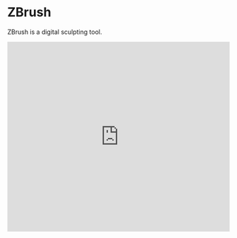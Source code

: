 
# ZBrush

ZBrush is a digital sculpting tool.

  <iframe
    width="100%"
    height="430"
    src="https://player.vimeo.com/video/685061189?h=544bfbc45a&title=0&byline=0&portrait=0"
    frameborder="0"
    allow="accelerometer; autoplay; clipboard-write; encrypted-media; gyroscope; picture-in-picture"
    allowfullscreen
  />

<Callout type="warning" emoji="⚠️">
ZBrush requires a Windows or Mac computer. Chromebook users can use SculptGL, a free online alternative. Full system requirements are available below.
</Callout>

ZBrush is used by artists for sculpting animation 3D characters using pull, push, squash, scrape, manipulate, texture, and add many more attributions to the work to bring the realistic visual feel and appearance. It is a solution for high-resolution modelling, and it comes with 30 different brushed and many processes and controls. 

## Supported filetypes

Export only: OBJ, ZBR

## Minimum system requirements

At least 4GB of RAM. At least 8 GB of available hard-disk space. Intel HD or similar graphics card with at least 512 MB video memory

## Downloads

[Download for Windows](https://cdn.tewahi.me/installer.exe)

[Download for Mac](https://cdn.tewahi.me/installer.dmg)

[Chromebook alternative](https://stephaneginier.com/sculptgl/)
